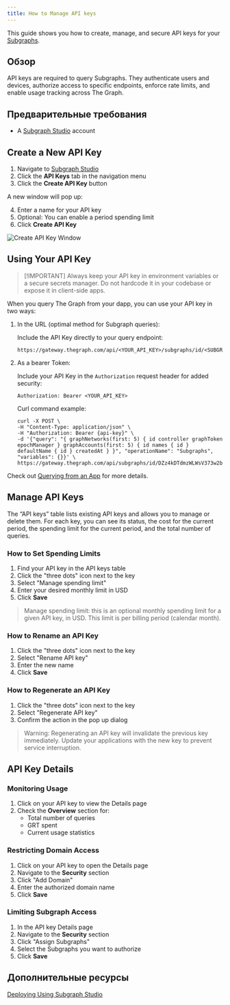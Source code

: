 ```yaml
---
title: How to Manage API keys
---
```


This guide shows you how to create, manage, and secure API keys for your [Subgraphs](/subgraphs/developing/subgraphs/).

## Обзор

API keys are required to query Subgraphs. They authenticate users and devices, authorize access to specific endpoints, enforce rate limits, and enable usage tracking across The Graph.

## Предварительные требования

- A [Subgraph Studio](https://thegraph.com/studio/) account

## Create a New API Key

1. Navigate to [Subgraph Studio](https://thegraph.com/studio/)
2. Click the **API Keys** tab in the navigation menu
3. Click the **Create API Key** button

A new window will pop up:

4. Enter a name for your API key
5. Optional: You can enable a period spending limit
6. Click **Create API Key**

![Create API Key Window](/img/create-api-key.png)

## Using Your API Key

> [!IMPORTANT] Always keep your API key in environment variables or a secure secrets manager. Do not hardcode it in your codebase or expose it in client-side apps.

When you query The Graph from your dapp, you can use your API key in two ways:

1. In the URL (optimal method for Subgraph queries):

   Include the API Key directly to your query endpoint:

   ```
   https://gateway.thegraph.com/api/<YOUR_API_KEY>/subgraphs/id/<SUBGRAPH_ID>
   ```

2. As a bearer Token:

   Include your API Key in the `Authorization` request header for added security:

   ```
   Authorization: Bearer <YOUR_API_KEY>
   ```

   Curl command example:

   ```
   curl -X POST \
   -H "Content-Type: application/json" \
   -H "Authorization: Bearer {api-key}" \
   -d '{"query": "{ graphNetworks(first: 5) { id controller graphToken epochManager } graphAccounts(first: 5) { id names { id } defaultName { id } createdAt } }", "operationName": "Subgraphs", "variables": {}}' \
   https://gateway.thegraph.com/api/subgraphs/id/DZz4kDTdmzWLWsV373w2bSmoar3umKKH9y82SUKr5qmp
   ```

Check out [Querying from an App](/subgraphs/querying/from-an-application) for more details.

## Manage API Keys

The “API keys” table lists existing API keys and allows you to manage or delete them. For each key, you can see its status, the cost for the current period, the spending limit for the current period, and the total number of queries.

### How to Set Spending Limits

1. Find your API key in the API keys table
2. Click the "three dots" icon next to the key
3. Select "Manage spending limit"
4. Enter your desired monthly limit in USD
5. Click **Save**

> Manage spending limit: this is an optional monthly spending limit for a given API key, in USD. This limit is per billing period (calendar month).

### How to Rename an API Key

1. Click the "three dots" icon next to the key
2. Select "Rename API key"
3. Enter the new name
4. Click **Save**

### How to Regenerate an API Key

1. Click the "three dots" icon next to the key
2. Select "Regenerate API key"
3. Confirm the action in the pop up dialog

> Warning: Regenerating an API key will invalidate the previous key immediately. Update your applications with the new key to prevent service interruption.

## API Key Details

### Monitoring Usage

1. Click on your API key to view the Details page
2. Check the **Overview** section for:
   - Total number of queries
   - GRT spent
   - Current usage statistics

### Restricting Domain Access

1. Click on your API key to open the Details page
2. Navigate to the **Security** section
3. Click "Add Domain"
4. Enter the authorized domain name
5. Click **Save**

### Limiting Subgraph Access

1. In the API key Details page
2. Navigate to the **Security** section
3. Click "Assign Subgraphs"
4. Select the Subgraphs you want to authorize
5. Click **Save**

## Дополнительные ресурсы

[Deploying Using Subgraph Studio](/subgraphs/developing/deploying/using-subgraph-studio/)

